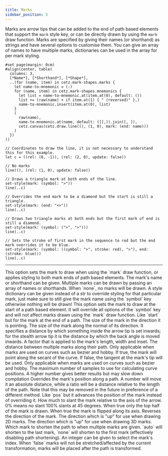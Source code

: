 ```yaml
---
title: Marks
sidebar_position: 5
---
```



Marks are arrow tips that can be added to the end of path based elements that support the `mark` style key, or can be directly drawn by using the `mark` draw function. Marks are specified by giving their names (or shorthand) as strings and have several options to customise them. You can give an array of names to have multiple marks, dictionaries can be used in the array for per mark styling.

```typ render
#set page(margin: 0cm)
#align(center, table(
  columns: 3,
  [*Name*], [*Shorthand*], [*Shape*],
  ..(for (name, item) in cetz.mark-shapes.marks {
    let name-to-mnemonic = (:)
    for (name, item) in cetz.mark-shapes.mnemonics {
      let list = name-to-mnemonic.at(item.at(0), default: ())
      list += (raw(name) + if item.at(1) { " (reversed)" },)
      name-to-mnemonic.insert(item.at(0), list)
    }
    (
      raw(name),
      name-to-mnemonic.at(name, default: ([],)).join([, ]),
      cetz.canvas(cetz.draw.line((), (1, 0), mark: (end: name)))
    )
  })
))
```


```typc example vertical
// Coordinates to draw the line, it is not necessary to understand this for this example.
let c = ((rel: (0, -1)), (rel: (2, 0), update: false))

// No marks
line((), (rel: (1, 0), update: false))

// Draws a triangle mark at both ends of the line.
set-style(mark: (symbol: ">"))
line(..c)

// Overrides the end mark to be a diamond but the start is still a triangle.
set-style(mark: (end: "<>"))
line(..c)

// Draws two triangle marks at both ends but the first mark of end is still a diamond.
set-style(mark: (symbol: (">", ">")))
line(..c)

// Sets the stroke of first mark in the sequence to red but the end mark overrides it to be blue.
set-style(mark: (symbol: ((symbol: ">", stroke: red), ">"), end: (stroke: blue)))
line(..c)
```

---

<Parameter name="symbol" types="none,str,array,dictionary" default_value="none">
This option sets the mark to draw when using the `mark` draw function, or applies styling to both mark ends of path based elements. The mark's name or shorthand can be given. Multiple marks can be drawn by passing an array of names or shorthands. When `none`, no marks will be drawn. A style <Type>dictionary</Type> can be given instead of a <Type>str</Type> to override styling for that particular mark, just make sure to still give the mark name using the `symbol` key otherwise nothing will be drawn!
</Parameter>

<Parameter name="start" types="none,str,array,dictionary" default_value="none">
This option sets the mark to draw at the start of a path based element. It will override all options of the `symbol` key and will not affect marks drawn using the `mark` draw function.
</Parameter>

<Parameter name="end" types="none,str,array,dictionary" default_value="none">
Like `start` but for the mark at the end of a path.
</Parameter>

<Parameter name="length" types="number" default_value="0.2cm">
The size of the mark in the direction it is pointing.
</Parameter>

<Parameter name="width" types="number" default_value="0.15cm">
The size of the mark along the normal of its direction.
</Parameter>

<Parameter name="inset" types="number" default_value="0.05cm">
It specifies a distance by which something inside the arrow tip is set inwards; for the stealth arrow tip it is the distance by which the back angle is moved inwards.
</Parameter>

<Parameter name="scale" types="float" default_value="1">
A factor that is applied to the mark's length, width and inset.
</Parameter>

<Parameter name="sep" types="number" default_value="0.1cm">
The distance between multiple marks along their path.
</Parameter>

<Parameter name="flex" types="bool" default_value="true">
Only applicable when marks are used on curves such as bezier and hobby. If true, the mark will point along the secant of the curve. If false, the tangent at the mark's tip will be used.
</Parameter>

<Parameter name="position-samples" types="int" default_value="30">
Only applicable when marks are used on curves such as bezier and hobby. The maximum number of samples to use for calculating curve positions. A higher number gives better results but may slow down compilation
</Parameter>

<Parameter name="pos" types="number,ratio,none" default_value="none">
Overrides the mark's position along a path. A number will move it an absolute distance, while a ratio will be a distance relative to the length of the path. Note that this may be removed in the future in preference of a different method.
</Parameter>

<Parameter name="offset" types="number,ratio,none" default_value="none">
Like `pos` but it advances the position of the mark instead of overriding it.
</Parameter>

<Parameter name="slant" types="ratio" default_value="0%">
How much to slant the mark relative to the axis of the arrow. 0% means no slant 100% slants at 45 degrees.
</Parameter>

<Parameter name="harpoon" types="bool" default_value="false">
When true only the top half of the mark is drawn.
</Parameter>

<Parameter name="flip" types="bool" default_value="false">
When true the mark is flipped along its axis.
</Parameter>

<Parameter name="reverse" types="bool" default_value="false">
Reverses the direction of the mark.
</Parameter>

<Parameter name="xy-up" types="vector" default_value="(0, 0, 1)">
The direction which is "up" for use when drawing 2D marks.
</Parameter>

<Parameter name="z-up" types="vector" default_value="(0, 1, 0)">
The direction which is "up" for use when drawing 3D marks.
</Parameter>

<Parameter name="shorten-to" types="int,auto,none" default_value="auto">
Which mark to shorten the path to when multiple marks are given. `auto` will shorten to the last mark, `none` will shorten to the first mark (effectively disabling path shortening). An integer can be given to select the mark's index.
</Parameter>

<Parameter name="transform-shape" types="bool" default_value="true">
When `false` marks will not be stretched/affected by the current transformation, marks will be placed after the path is transformed.
</Parameter>